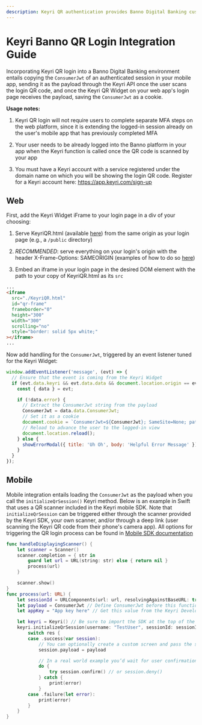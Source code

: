 ```yaml
---
description: Keyri QR authentication provides Banno Digital Banking customers with a secure, easy-to-use, and convenient authentication system for their end-users.
---
```


# Keyri Banno QR Login Integration Guide

Incorporating Keyri QR login into a Banno Digital Banking environment entails copying the `ConsumerJwt` of an authenticated session in your mobile app, sending it as the payload through the Keyri API once the user scans the login QR code, and once the Keyri QR Widget on your web app's login page receives the payload, saving the `ConsumerJwt` as a cookie.

**Usage notes:**

1.  Keyri QR login will not require users to complete separate MFA steps on the web platform, since it is extending the logged-in session already on the user's mobile app that has previously completed MFA

2.  Your user needs to be already logged into the Banno platform in your app when the Keyri function is called once the QR code is scanned by your app

3.  You must have a Keyri account with a service registered under the domain name on which you will be showing the login QR code. Register for a Keyri account here: https://app.keyri.com/sign-up

## Web

First, add the Keyri Widget iFrame to your login page in a div of your choosing:

1.  Serve KeyriQR.html (available [here](https://raw.githubusercontent.com/Keyri-Co/library-keyri-connect/main/KeyriQR.html)) from the same origin as your login page (e.g., a `/public` directory)

2.  _RECOMMENDED_: serve everything on your login's origin with the header X-Frame-Options: SAMEORIGIN (examples of how to do so [here](https://developer.mozilla.org/en-US/docs/Web/HTTP/Headers/X-Frame-Options#examples))[﻿](https://developer.mozilla.org/en-US/docs/Web/HTTP/Headers/X-Frame-Options#examples)

3.  Embed an iframe in your login page in the desired DOM element with the path to your copy of KeyriQR.html as its `src`

```html copy
...
<iframe
  src="./KeyriQR.html"
  id="qr-frame"
  frameborder="0"
  height="300"
  width="300"
  scrolling="no"
  style="border: solid 5px white;"
></iframe>
...
```

Now add handling for the `ConsumerJwt`, triggered by an event listener tuned for the Keyri Widget:

```javascript copy
window.addEventListener('message', (evt) => {
  // Ensure that the event is coming from the Keyri Widget
  if (evt.data.keyri && evt.data.data && document.location.origin == evt.origin) {
    const { data } = evt;

    if (!data.error) {
      // Extract the ConsumerJwt string from the payload
      ConsumerJwt = data.data.ConsumerJwt;
      // Set it as a cookie
      document.cookie = `ConsumerJwt=${ConsumerJwt}; SameSite=None; path=/; Secure`;
      // Reload to advance the user to the logged-in view
      document.location.reload();
    } else {
      showErrorModal({ title: 'Uh Oh', body: 'Helpful Error Message' });
    }
  }
});
```

## Mobile

Mobile integration entails loading the `ConsumerJwt` as the payload when you call the `initializeQrSession()` Keyri method. Below is an example in Swift that uses a QR scanner included in the Keyri mobile SDK. Note that `initializeQrSession` can be triggered either through the scanner provided by the Keyri SDK, your own scanner, and/or through a deep link (user scanning the Keyri QR code from their phone's camera app). All options for triggering the QR login process can be found in [Mobile SDK documentation](/mobile-sdks)

```swift copy
func handleDisplayingScanner() {
    let scanner = Scanner()
    scanner.completion = { str in
        guard let url = URL(string: str) else { return nil }
        process(url)
    }

    scanner.show()
}
func process(url: URL) {
    let sessionId = URLComponents(url: url, resolvingAgainstBaseURL: true)?.queryItems?.first(where: { $0.name == "sessionId" })?.value ?? ""
    let payload = ConsumerJwt // Define ConsumerJwt before this function by extracting it from your app storage or environment
    let appKey = "App key here" // Get this value from the Keyri Developer Portal

    let keyri = Keyri() // Be sure to import the SDK at the top of the file
    keyri.initializeQrSession(username: "TestUser", sessionId: sessionId, appKey: appKey) { res in
        switch res {
        case .success(var session):
            // You can optionally create a custom screen and pass the session ID there. We recommend this approach for large enterprises
            session.payload = payload

            // In a real world example you’d wait for user confirmation first
            do {
                try session.confirm() // or session.deny()
            } catch {
                print(error)
            }
        case .failure(let error):
            print(error)
        }
    }
}
```
